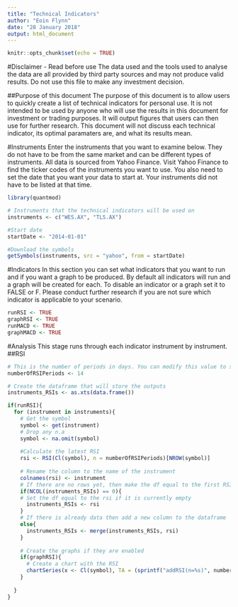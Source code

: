 ```yaml
---
title: "Technical Indicators"
author: "Eoin Flynn"
date: "28 January 2018"
output: html_document
---
```


```r
knitr::opts_chunk$set(echo = TRUE)
```

#Disclaimer - Read before use
The data used and the tools used to analyse the data are all provided by third party sources and may not produce valid results. Do not use this file to make any investment decision. 

##Purpose of this document
The purpose of this document is to allow users to quickly create a list of technical indicators for personal use. It is not intended to be used by anyone who will use the results in this document for investment or trading purposes. It will output figures that users can then use for further research. This document will not discuss each technical indicator, its optimal paramaters are, and what its results mean.

#Instruments
Enter the instruments that you want to examine below. They do not have to be from the same market and can be different types of instruments. All data is sourced from Yahoo Finance. Visit Yahoo Finance to find the ticker codes of the instruments you want to use.
You also need to set the date that you want your data to start at. Your instruments did not have to be listed at that time.
```r
library(quantmod)

# Instruments that the technical indicators will be used on
instruments <- c("WES.AX", "TLS.AX")

#Start date
startDate <- "2014-01-01"

#Download the symbols
getSymbols(instruments, src = "yahoo", from = startDate)
```

#Indicators
In this section you can set what indicators that you want to run and if you want a graph to be produced. By default all indicators will run and a graph will be created for each. To disable an indicator or a graph set it to FALSE or F. Please conduct further research if you are not sure which indicator is applicable to your scenario.
```r
runRSI <- TRUE
graphRSI <- TRUE
runMACD <- TRUE
graphMACD <- TRUE
```

#Analysis
This stage runs through each indicator instrument by instrument.
##RSI
```r
# This is the number of periods in days. You can modify this value to suit your analysis
numberOfRSIPeriods <- 14

# Create the dataframe that will store the outputs
instruments_RSIs <- as.xts(data.frame())

if(runRSI){
  for (instrument in instruments){
    # Get the symbol
    symbol <- get(instrument)
    # Drop any n.a
    symbol <- na.omit(symbol)
    
    #Calculate the latest RSI
    rsi <- RSI(Cl(symbol), n = numberOfRSIPeriods)[NROW(symbol)]
    
    # Rename the column to the name of the instrument
    colnames(rsi) <- instrument
    # If there are no rows yet, then make the df equal to the first RSI
    if(NCOL(instruments_RSIs) == 0){
    # Set the df equal to the rsi if it is currently empty
      instruments_RSIs <- rsi
    }
    # If there is already data then add a new column to the dataframe
    else{
      instruments_RSIs <- merge(instruments_RSIs, rsi)
    }
    
    # Create the graphs if they are enabled
    if(graphRSI){
      # Create a chart with the RSI
      chartSeries(x <- Cl(symbol), TA = (sprintf("addRSI(n=%s)", numberOfRSIPeriods)), name = instrument)
    }
   
  }
}
```

